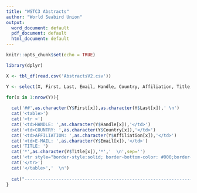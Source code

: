 ```yaml
---
title: "WSTC3 Abstracts"
author: "World Seabird Union"
output:
  word_document: default
  pdf_document: default
  html_document: default
---
```


```r
knitr::opts_chunk$set(echo = TRUE)

library(dplyr)

X <- tbl_df(read.csv('AbstractsV2.csv'))

Y <- select(X, First, Last, Email, Handle, Country, Affiliation, Title, Abstract)

```

```r


for(x in 1:nrow(Y)){
  
  cat('##',as.character(Y$First[x]),as.character(Y$Last[x]),' \n')
  cat('<table>')
  cat('<tr >')
  cat('<td>HANDLE: ',as.character(Y$Handle[x]),'</td>')
  cat('<td>COUNTRY: ',as.character(Y$Country[x]),'</td>')
  cat('<td>AFFILIATION: ',as.character(Y$Affiliation[x]),'</td>')
  cat('<td>E-MAIL: ',as.character(Y$Email[x]),'</td>')
  cat('TITLE: ')
  cat('*',as.character(Y$Title[x]),'*','  \n',sep='')
  cat('<tr style="border-style:solid; border-bottom-color: #000;border-top-color: #fff; border-left-color:#fff;border-right-color:#ffff; border-width: 1px;" ><td style="padding-bottom:20px;" colspan=5>ABSTRACT: ',as.character(Y$Abstract[x]),'</td></tr>')
  cat('</tr>')
  cat('</table>','  \n')
  
  cat("----------------------------------------------------------------------------------   \n")
}



```